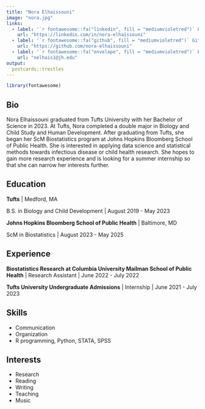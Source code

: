 ```yaml
---
title: "Nora Elhaissouni"
image: "nora.jpg"
links:
  - label: '`r fontawesome::fa("linkedin", fill = "mediumvioletred")` LinkedIn'
    url: "https://linkedin.com/in/nora-elhaissouni"
  - label: '`r fontawesome::fa("github", fill = "mediumvioletred")` Github'
    url: "https://github.com/nora-elhaissouni"
  - label: '`r fontawesome::fa("envelope", fill = "mediumvioletred")` Email'
    url: "nelhais1@jh.edu"
output:
  postcards::trestles
---
```

```r
library(fontawesome)
```
## Bio

Nora Elhaissouni graduated from Tufts University with her Bachelor of Science in 2023. At Tufts, Nora completed a double major in Biology and Child Study and Human Development. After graduating from Tufts, she began her ScM Biostatistics program at Johns Hopkins Bloomberg School of Public Health. She is interested in applying data science and statistical methods towards infectious disease or child health research. She hopes to gain more research experience and is looking for a summer internship so that she can narrow her interests further.

## Education

**Tufts** | Medford, MA

B.S. in Biology and Child Development | August 2019 - May 2023

**Johns Hopkins Bloomberg School of Public Health** | Baltimore, MD

ScM in Biostatistics | August 2023 - May 2025

## Experience

**Biostatistics Research at Columbia University Mailman School of Public Health** | Research Assistant | June 2022 - July 2022

**Tufts University Undergraduate Admissions** | Internship | June 2021 - July 2023

## Skills
- Communication
- Organization
- R programming, Python, STATA, SPSS

## Interests
- Research
- Reading
- Writing
- Teaching
- Music
